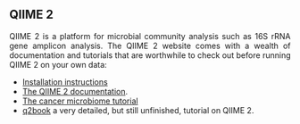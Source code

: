 <div style="text-align: justify">

## QIIME 2

QIIME 2 is a platform for microbial community analysis such as 16S rRNA gene amplicon analysis. The QIIME 2 website comes with a wealth of documentation and tutorials that are worthwhile to check out before running QIIME 2 on your own data:

- [Installation instructions](https://docs.qiime2.org/2023.7/install/native/)
- [The QIIME 2 documentation](https://docs.qiime2.org/2023.7/). 
- [The cancer microbiome tutorial](cancer-microbiome-intervention-tutorial)
- [q2book](https://gregcaporaso.github.io/q2book/front-matter/preface.html) a very detailed, but still unfinished, tutorial on QIIME 2.

